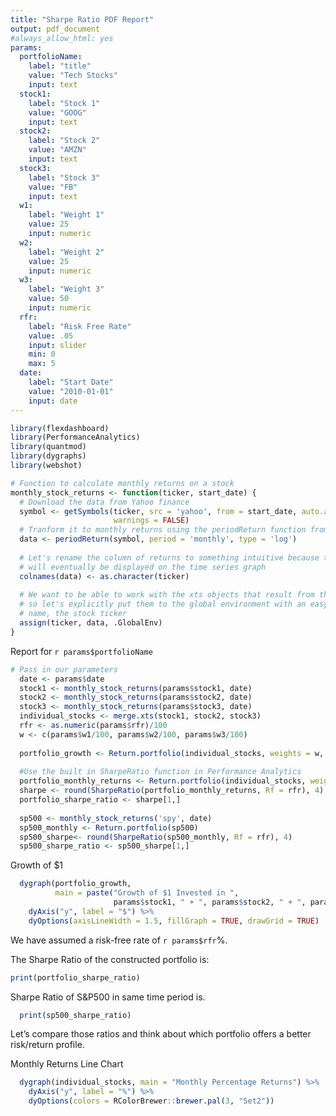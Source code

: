 ```yaml
---
title: "Sharpe Ratio PDF Report"
output: pdf_document
#always_allow_html: yes
params:
  portfolioName:
    label: "title"
    value: "Tech Stocks"
    input: text
  stock1: 
    label: "Stock 1"
    value: "GOOG"
    input: text
  stock2: 
    label: "Stock 2"
    value: "AMZN"
    input: text
  stock3: 
    label: "Stock 3"
    value: "FB"
    input: text
  w1: 
    label: "Weight 1"
    value: 25
    input: numeric
  w2: 
    label: "Weight 2"
    value: 25
    input: numeric
  w3: 
    label: "Weight 3"
    value: 50
    input: numeric
  rfr:
    label: "Risk Free Rate"
    value: .05
    input: slider
    min: 0
    max: 5
  date:
    label: "Start Date"
    value: "2010-01-01"
    input: date
---
```



```r
library(flexdashboard)
library(PerformanceAnalytics)
library(quantmod)
library(dygraphs)
library(webshot)

# Function to calculate monthly returns on a stock 
monthly_stock_returns <- function(ticker, start_date) {
  # Download the data from Yahoo finance
  symbol <- getSymbols(ticker, src = 'yahoo', from = start_date, auto.assign = FALSE,
                       warnings = FALSE) 
  # Tranform it to monthly returns using the periodReturn function from quantmod
  data <- periodReturn(symbol, period = 'monthly', type = 'log')
  
  # Let's rename the column of returns to something intuitive because the column name is what
  # will eventually be displayed on the time series graph
  colnames(data) <- as.character(ticker)
  
  # We want to be able to work with the xts objects that result from this function 
  # so let's explicitly put them to the global environment with an easy to use 
  # name, the stock ticker
  assign(ticker, data, .GlobalEnv)
}
```

Report for `r params$portfolioName`

```r
# Pass in our parameters
  date <- params$date
  stock1 <- monthly_stock_returns(params$stock1, date)
  stock2 <- monthly_stock_returns(params$stock2, date)
  stock3 <- monthly_stock_returns(params$stock3, date)
  individual_stocks <- merge.xts(stock1, stock2, stock3)
  rfr <- as.numeric(params$rfr)/100
  w <- c(params$w1/100, params$w2/100, params$w3/100)
  
  portfolio_growth <- Return.portfolio(individual_stocks, weights = w, wealth.index = TRUE)
  
  #Use the built in SharpeRatio function in Performance Analytics
  portfolio_monthly_returns <- Return.portfolio(individual_stocks, weights = w)
  sharpe <- round(SharpeRatio(portfolio_monthly_returns, Rf = rfr), 4)
  portfolio_sharpe_ratio <- sharpe[1,]
  
  sp500 <- monthly_stock_returns('spy', date)
  sp500_monthly <- Return.portfolio(sp500)
  sp500_sharpe<- round(SharpeRatio(sp500_monthly, Rf = rfr), 4)
  sp500_sharpe_ratio <- sp500_sharpe[1,]
```

Growth of $1

```r

  dygraph(portfolio_growth, 
          main = paste("Growth of $1 Invested in ", 
                       params$stock1, " + ", params$stock2, " + ", params$stock3)) %>%
    dyAxis("y", label = "$") %>%
    dyOptions(axisLineWidth = 1.5, fillGraph = TRUE, drawGrid = TRUE)

```

We have assumed a risk-free rate of `r params$rfr`%. 

The Sharpe Ratio of the constructed portfolio is: 

```r


print(portfolio_sharpe_ratio)

```

Sharpe Ratio of S&P500 in same time period is.   

```r

  print(sp500_sharpe_ratio)
```

Let's compare those ratios and think about which portfolio offers a better risk/return profile.

Monthly Returns Line Chart

```r

  dygraph(individual_stocks, main = "Monthly Percentage Returns") %>% 
    dyAxis("y", label = "%") %>% 
    dyOptions(colors = RColorBrewer::brewer.pal(3, "Set2")) 

```



